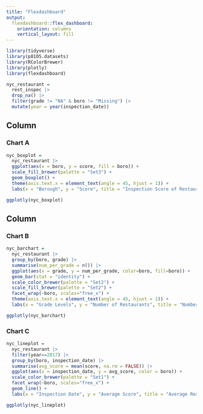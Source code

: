 ```yaml
---
title: "Flexdashboard"
output: 
  flexdashboard::flex_dashboard:
    orientation: columns
    vertical_layout: fill
---
```


```r
library(tidyverse)
library(p8105.datasets)
library(RColorBrewer)
library(plotly)
library(flexdashboard)
```

```r
nyc_restaurant = 
  rest_inspec |>
  drop_na() |>
  filter(grade != "NA" & boro != "Missing") |>
  mutate(year = year(inspection_date))
```

Column {data-width=550}
-----------------------------------------------------------------------

### Chart A

```r
nyc_boxplot = 
  nyc_restaurant |>
  ggplot(aes(x = boro, y = score, fill = boro)) +  
  scale_fill_brewer(palette = "Set3") +
  geom_boxplot() +
  theme(axis.text.x = element_text(angle = 45, hjust = 1)) +
  labs(x = "Borough", y = "Score", title = "Inspection Score of Restaurants in NYC Boroughs", fill = "Borough")

ggplotly(nyc_boxplot)
```

Column {data-width=450}
-----------------------------------------------------------------------

### Chart B

```r
nyc_barchart = 
  nyc_restaurant |>
  group_by(boro, grade) |>
  summarise(num_per_grade = n()) |>
  ggplot(aes(x = grade, y = num_per_grade, color=boro, fill=boro)) +
  geom_bar(stat = "identity") +
  scale_color_brewer(palette = "Set2") +
  scale_fill_brewer(palette = "Set2") +
  facet_wrap(~boro, scales="free_x") +
  theme(axis.text.x = element_text(angle = 45, hjust = 1)) +
  labs(x = "Grade Levels", y = "Number of Restaurants", title = "Number of Restaurants per Grade Level in NYC Boroughs")

ggplotly(nyc_barchart)
```

### Chart C

```r
nyc_lineplot = 
  nyc_restaurant |>
  filter(year==2017) |>
  group_by(boro, inspection_date) |>
  summarise(avg_score = mean(score, na.rm = FALSE)) |>
  ggplot(aes(x = inspection_date, y = avg_score, color = boro)) +
  scale_color_brewer(palette = "Set1") +
  facet_wrap(~boro, scales="free_x") +
  geom_line() +
  labs(x = "Inspection Date", y = "Average Score", title = "Average Restaurant Inspection Score in 2017 across NYC Boroughs", color = "Borough")

ggplotly(nyc_lineplot)
```
